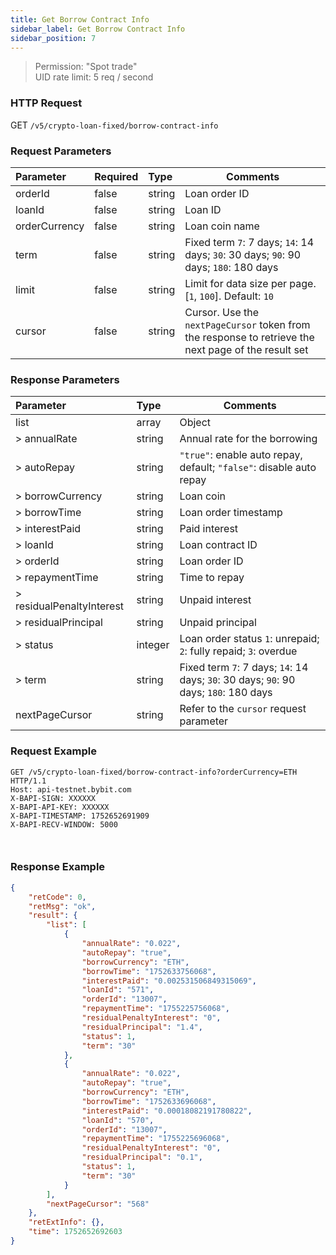 ```yaml
---
title: Get Borrow Contract Info
sidebar_label: Get Borrow Contract Info
sidebar_position: 7
---
```

> Permission: "Spot trade"<br/>
> UID rate limit: 5 req / second

### HTTP Request
GET `/v5/crypto-loan-fixed/borrow-contract-info`

### Request Parameters
| Parameter | Required | Type | Comments|
|:----- |:-------|:-----|------ |
|orderId|false|string|Loan order ID|
|loanId|false|string|Loan ID|
|orderCurrency|false|string|Loan coin name|
|term |false |string|Fixed term `7`: 7 days; `14`: 14 days; `30`: 30 days; `90`: 90 days; `180`: 180 days|
|limit |false |string |Limit for data size per page. [`1`, `100`]. Default: `10`|
|cursor |false |string |Cursor. Use the `nextPageCursor` token from the response to retrieve the next page of the result set|

### Response Parameters
| Parameter | Type | Comments|
|:----- |:-----|----- |
|list|array|Object|
|> annualRate|string |Annual rate for the borrowing|
|> autoRepay|string |`"true"`: enable auto repay, default; `"false"`: disable auto repay|
|> borrowCurrency|string |Loan coin|
|> borrowTime|string |Loan order timestamp|
|> interestPaid|string |Paid interest|
|> loanId|string |Loan contract ID|
|> orderId|string |Loan order ID|
|> repaymentTime|string |Time to repay|
|> residualPenaltyInterest|string |Unpaid interest|
|> residualPrincipal|string |Unpaid principal|
|> status|integer |Loan order status `1`: unrepaid; `2`: fully repaid; `3`: overdue|
|> term|string |Fixed term `7`: 7 days; `14`: 14 days; `30`: 30 days; `90`: 90 days; `180`: 180 days|
|nextPageCursor |string |Refer to the `cursor` request parameter |

### Request Example

<Tabs groupId="programming-languages">
<TabItem value="http" label="HTTP">

```http
GET /v5/crypto-loan-fixed/borrow-contract-info?orderCurrency=ETH HTTP/1.1
Host: api-testnet.bybit.com
X-BAPI-SIGN: XXXXXX
X-BAPI-API-KEY: XXXXXX
X-BAPI-TIMESTAMP: 1752652691909
X-BAPI-RECV-WINDOW: 5000
```

</TabItem>
<TabItem value="python" label="Python">

```python

```

</TabItem>

<TabItem value="Node" label="Node.js">

```n4js

```

</TabItem>
</Tabs>

### Response Example

```json
{
    "retCode": 0,
    "retMsg": "ok",
    "result": {
        "list": [
            {
                "annualRate": "0.022",
                "autoRepay": "true",
                "borrowCurrency": "ETH",
                "borrowTime": "1752633756068",
                "interestPaid": "0.002531506849315069",
                "loanId": "571",
                "orderId": "13007",
                "repaymentTime": "1755225756068",
                "residualPenaltyInterest": "0",
                "residualPrincipal": "1.4",
                "status": 1,
                "term": "30"
            },
            {
                "annualRate": "0.022",
                "autoRepay": "true",
                "borrowCurrency": "ETH",
                "borrowTime": "1752633696068",
                "interestPaid": "0.00018082191780822",
                "loanId": "570",
                "orderId": "13007",
                "repaymentTime": "1755225696068",
                "residualPenaltyInterest": "0",
                "residualPrincipal": "0.1",
                "status": 1,
                "term": "30"
            }
        ],
        "nextPageCursor": "568"
    },
    "retExtInfo": {},
    "time": 1752652692603
}
```
